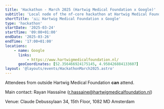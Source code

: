 ```yaml
---
title: 'Hackathon - March 2025 (Hartwig Medical Foundation x Google)'
subtitle: 'Local node of the nf-core hackathon at Hartwig Medical Foundation (@Google), Netherlands'
shortTitle: '🇳🇱 Hartwig Medical Foundation x Google'
type: 'hackathon'
startDate: '2025-03-24'
startTime: '09:00+01:00'
endDate: '2025-03-26'
endTime: '17:00+01:00'
locations:
    - name: Google
      links:
          - https://www.hartwigmedicalfoundation.nl/
      geoCoordinates: [52.356466924175145, 4.958426884133607]
layout: '@layouts/events/HackathonMarch2025.astro'
---
```


Attendees from outside Hartwig Medical Foundation **can** attend.

Main contact: Rayan Hassaïne ([r.hassaine@hartwigmedicalfoundation.nl](mailto:r.hassaine@hartwigmedicalfoundation.nl))

Venue: Claude Debussylaan 34, 15th Floor, 1082 MD Amsterdam
